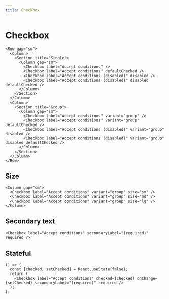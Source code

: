 ```yaml
---
title: Checkbox
---
```


# Checkbox

```tsx preview
<Row gap="sm">
  <Column>
    <Section title="Single">
      <Column gap="sm">
        <Checkbox label="Accept conditions" />
        <Checkbox label="Accept conditions" defaultChecked />
        <Checkbox label="Accept conditions (disabled)" disabled />
        <Checkbox label="Accept conditions (disabled)" disabled defaultChecked />
      </Column>
    </Section>
  </Column>
  <Column>
    <Section title="Group">
      <Column gap="sm">
        <Checkbox label="Accept conditions" variant="group" />
        <Checkbox label="Accept conditions" variant="group" defaultChecked />
        <Checkbox label="Accept conditions (disabled)" variant="group" disabled />
        <Checkbox label="Accept conditions (disabled)" variant="group" disabled defaultChecked />
      </Column>
    </Section>
  </Column>
</Row>
```

## Size

```tsx preview
<Column gap="sm">
  <Checkbox label="Accept conditions" variant="group" size="sm" />
  <Checkbox label="Accept conditions" variant="group" size="md" />
  <Checkbox label="Accept conditions" variant="group" size="lg" />
</Column>
```

## Secondary text

```tsx preview
<Checkbox label="Accept conditions" secondaryLabel="(required)" required />
```

## Stateful

```tsx preview
() => {
  const [checked, setChecked] = React.useState(false);
  return (
    <Checkbox label="Accept conditions" checked={checked} onChange={setChecked} secondaryLabel="(required)" required />
  );
};
```
